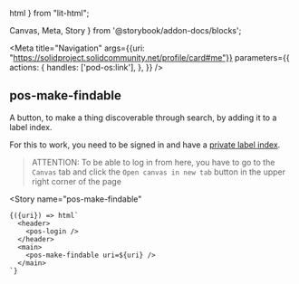   html
} from "lit-html";

  Canvas,
  Meta,
  Story
} from '@storybook/addon-docs/blocks';

<Meta
  title="Navigation"
  args={{uri: "https://solidproject.solidcommunity.net/profile/card#me"}}
  parameters={{
    actions: {
      handles: ['pod-os:link'],
    },
  }}
/>


## pos-make-findable

A button, to make a thing discoverable through search, by adding it to a label index.

For this to work, you need to be signed in and have a [private label index](https://github.com/pod-os/PodOS/blob/main/docs/features/full-text-search.md).

> ATTENTION: To be able to log in from here, you have to go to the `Canvas` tab and click
> the `Open canvas in new tab` button in the upper right corner of the page

<Canvas
  withSource="open">
  <Story
    name="pos-make-findable"
  >
    {({uri}) => html`
      <header>
        <pos-login />
      </header>
      <main>
        <pos-make-findable uri=${uri} />
      </main>
    `}
  </Story>
</Canvas>
